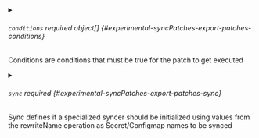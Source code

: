 

<PartialOp />


<PartialFrompath />


<PartialPath />


<PartialNamepath />


<PartialNamespacepath />


<PartialValue />


<PartialRegex />



<details className="config-field" data-expandable="true">
<summary>

###### `conditions` <span className="config-field-required" data-required="false">required</span> <span className="config-field-type">object[]</span> <span className="config-field-default"></span> <span className="config-field-enum"></span> {#experimental-syncPatches-export-patches-conditions}

Conditions are conditions that must be true for
the patch to get executed

</summary>

<PartialConditionsreference />


</details>


<PartialIgnore />



<details className="config-field" data-expandable="true">
<summary>

###### `sync` <span className="config-field-required" data-required="false">required</span> <span className="config-field-type"></span> <span className="config-field-default"></span> <span className="config-field-enum"></span> {#experimental-syncPatches-export-patches-sync}

Sync defines if a specialized syncer should be initialized using values
from the rewriteName operation as Secret/Configmap names to be synced

</summary>

<PartialSyncreference />


</details>
